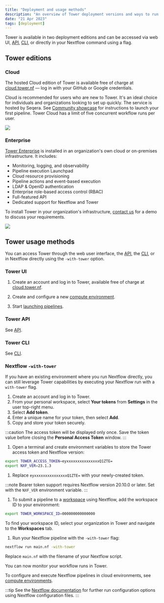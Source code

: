 ```yaml
---
title: "Deployment and usage methods"
description: "An overview of Tower deployment versions and ways to run Tower."
date: "21 Apr 2023"
tags: [deployment]
---
```


Tower is available in two deployment editions and can be accessed via web UI, [API](../api/overview.mdx), [CLI](../cli/cli.mdx), or directly in your Nextflow command using a flag.

## Tower editions

### Cloud

The hosted Cloud edition of Tower is available free of charge at [cloud.tower.nf](https://tower.nf/login) — log in with your GitHub or Google credentials.

Cloud is recommended for users who are new to Tower. It's an ideal choice for individuals and organizations looking to set up quickly. The service is hosted by Seqera. See [Community showcase](../getting-started/community-showcase.mdx) for instructions to launch your first pipeline. Tower Cloud has a limit of five concurrent workflow runs per user.

![](./_images/starting_tower_nf.png)

### Enterprise

[Tower Enterprise](../enterprise/index.mdx) is installed in an organization's own cloud or on-premises infrastructure. It includes:

- Monitoring, logging, and observability
- Pipeline execution Launchpad
- Cloud resource provisioning
- Pipeline actions and event-based execution
- LDAP & OpenID authentication
- Enterprise role-based access control (RBAC)
- Full-featured API
- Dedicated support for Nextflow and Tower

To install Tower in your organization's infrastructure, [contact us](https://cloud.tower.nf/demo/) for a demo to discuss your requirements.

![](./_images/starting_tower_enterprise.png)

## Tower usage methods

You can access Tower through the web user interface, the [API](../api/overview.mdx), the [CLI](../cli/cli.mdx), or in Nextflow directly using the `-with-tower` option.

### Tower UI

1.  Create an account and log in to Tower, available free of charge at [cloud.tower.nf](https://cloud.tower.nf).

1.  Create and configure a new [compute environment](../compute-envs/overview.mdx).

1.  Start [launching pipelines](../launch/launchpad.mdx).

### Tower API

See [API](../api/overview.mdx).

### Tower CLI

See [CLI](../cli/cli.mdx).

### Nextflow `-with-tower`

If you have an existing environment where you run Nextflow directly, you can still leverage Tower capabilities by executing your Nextflow run with a `with-tower` flag.

1.  Create an account and log in to Tower.
1.  From your personal workspace, select **Your tokens** from **Settings** in the user top-right menu.
1.  Select **Add token**.
1.  Enter a unique name for your token, then select **Add**.
1.  Copy and store your token securely.

:::caution
The access token will be displayed only once. Save the token value before closing the **Personal Access Token** window.
:::

1.  Open a terminal and create environment variables to store the Tower access token and Nextflow version:

   ```bash
   export TOWER_ACCESS_TOKEN=eyxxxxxxxxxxxxxxxQ1ZTE=
   export NXF_VER=23.1.3
   ```

1.  Replace `eyxxxxxxxxxxxxxxxQ1ZTE=` with your newly-created token.

:::note
Bearer token support requires Nextflow version 20.10.0 or later. Set with the `NXF_VER` environment variable.
:::

1.  To submit a pipeline to a [workspace](./workspace.mdx) using Nextflow, add the workspace ID to your environment:

   ```bash
   export TOWER_WORKSPACE_ID=000000000000000
   ```

   To find your workspace ID, select your organization in Tower and navigate to the **Workspaces** tab.

1.  Run your Nextflow pipeline with the `-with-tower` flag:

   ```bash
   nextflow run main.nf -with-tower
   ```

   Replace `main.nf` with the filename of your Nextflow script.

   You can now monitor your workflow runs in Tower.

To configure and execute Nextflow pipelines in cloud environments, see [compute environments](../compute-envs/overview.mdx).

:::tip
See the [Nextflow documentation](https://www.nextflow.io/docs/latest/config.html?highlight=tower#scope-tower) for further run configuration options using Nextflow configuration files.
:::
